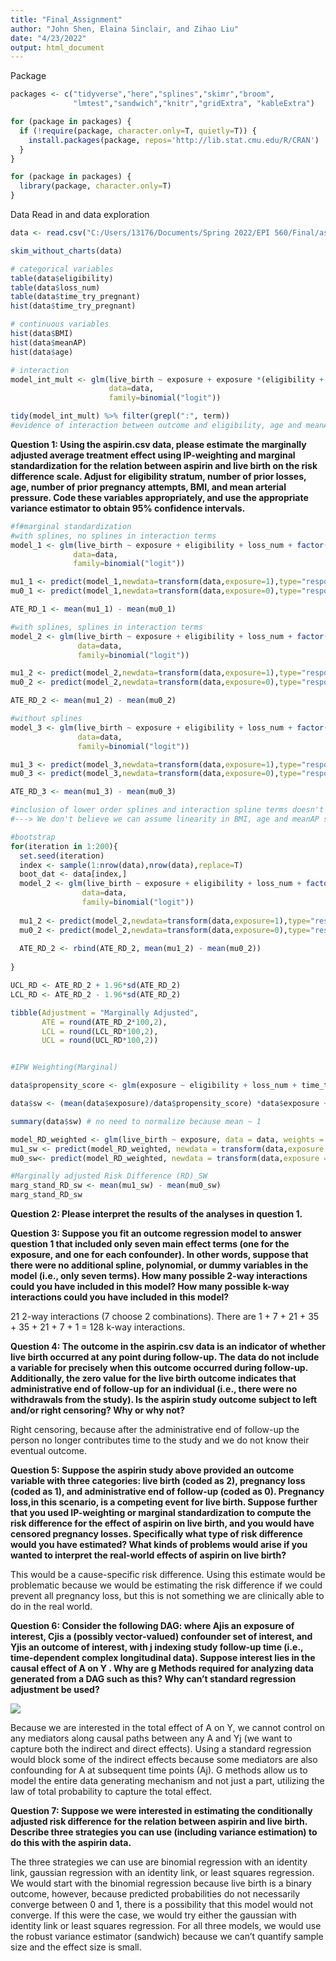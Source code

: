 ---
title: "Final_Assignment"
author: "John Shen, Elaina Sinclair, and Zihao Liu"
date: "4/23/2022"
output: html_document
---
  
  Package
```{r}
packages <- c("tidyverse","here","splines","skimr","broom",
              "lmtest","sandwich","knitr","gridExtra", "kableExtra")

for (package in packages) {
  if (!require(package, character.only=T, quietly=T)) {
    install.packages(package, repos='http://lib.stat.cmu.edu/R/CRAN')
  }
}

for (package in packages) {
  library(package, character.only=T)
}


```

Data Read in and data exploration
```{r}
data <- read.csv("C:/Users/13176/Documents/Spring 2022/EPI 560/Final/aspirin.csv")

skim_without_charts(data)

# categorical variables
table(data$eligibility)
table(data$loss_num)
table(data$time_try_pregnant)
hist(data$time_try_pregnant)

# continuous variables
hist(data$BMI)
hist(data$meanAP)
hist(data$age)

# interaction
model_int_mult <- glm(live_birth ~ exposure + exposure *(eligibility + factor(time_try_pregnant) + BMI + age + meanAP + loss_num), 
                      data=data,
                      family=binomial("logit"))

tidy(model_int_mult) %>% filter(grepl(":", term))
#evidence of interaction between outcome and eligibility, age and meanAP.
```



**Question 1: Using the aspirin.csv data, please estimate the marginally adjusted average treatment effect using IP-weighting and marginal standardization for the relation between aspirin and live birth on the risk difference scale. Adjust for eligibility stratum, number of prior losses, age, number of prior pregnancy attempts, BMI, and mean arterial pressure. Code these variables appropriately, and use the appropriate variance estimator to obtain 95% confidence intervals.**
```{r}
#f#marginal standardization
#with splines, no splines in interaction terms
model_1 <- glm(live_birth ~ exposure + eligibility + loss_num + factor(time_try_pregnant) + bs(BMI, df=3, degree = 3) + bs(age, df=3, degree = 3) + bs(meanAP, df=3, degree = 3) + exposure:eligibility + exposure:age + exposure:meanAP, 
              data=data, 
              family=binomial("logit"))

mu1_1 <- predict(model_1,newdata=transform(data,exposure=1),type="response")
mu0_1 <- predict(model_1,newdata=transform(data,exposure=0),type="response")

ATE_RD_1 <- mean(mu1_1) - mean(mu0_1)

#with splines, splines in interaction terms
model_2 <- glm(live_birth ~ exposure + eligibility + loss_num + factor(time_try_pregnant) + bs(BMI, df=3, degree = 3) + bs(age, df=3, degree = 3) + bs(meanAP, df=3, degree = 3) + exposure:eligibility + exposure:bs(age, df=3, degree = 3) + exposure:bs(meanAP, df=3, degree = 3),
               data=data,
               family=binomial("logit"))

mu1_2 <- predict(model_2,newdata=transform(data,exposure=1),type="response")
mu0_2 <- predict(model_2,newdata=transform(data,exposure=0),type="response")

ATE_RD_2 <- mean(mu1_2) - mean(mu0_2)

#without splines
model_3 <- glm(live_birth ~ exposure + eligibility + loss_num + factor(time_try_pregnant) + BMI + age + meanAP + exposure:eligibility + exposure:age + exposure:meanAP,
               data=data,
               family=binomial("logit"))

mu1_3 <- predict(model_3,newdata=transform(data,exposure=1),type="response")
mu0_3 <- predict(model_3,newdata=transform(data,exposure=0),type="response")

ATE_RD_3 <- mean(mu1_3) - mean(mu0_3)

#inclusion of lower order splines and interaction spline terms doesn't have a substantial impact on marginal ATE
#---> We don't believe we can assume linearity in BMI, age and meanAP so we are using splines in lower order term. Not using splines in interaction terms because we aren't confident our sample size is large enough.

#bootstrap
for(iteration in 1:200){
  set.seed(iteration)
  index <- sample(1:nrow(data),nrow(data),replace=T)
  boot_dat <- data[index,]
  model_2 <- glm(live_birth ~ exposure + eligibility + loss_num + factor(time_try_pregnant) + bs(BMI, df=3, degree = 3) + bs(age, df=3, degree = 3) + bs(meanAP, df=3, degree = 3) + exposure:eligibility + exposure:age + exposure:meanAP, 
                data=data, 
                family=binomial("logit"))
  
  mu1_2 <- predict(model_2,newdata=transform(data,exposure=1),type="response")
  mu0_2 <- predict(model_2,newdata=transform(data,exposure=0),type="response")
  
  ATE_RD_2 <- rbind(ATE_RD_2, mean(mu1_2) - mean(mu0_2))
  
}

UCL_RD <- ATE_RD_2 + 1.96*sd(ATE_RD_2)
LCL_RD <- ATE_RD_2 - 1.96*sd(ATE_RD_2)

tibble(Adjustment = "Marginally Adjusted",
       ATE = round(ATE_RD_2*100,2),
       LCL = round(LCL_RD*100,2),
       UCL = round(UCL_RD*100,2))


#IPW Weighting(Marginal)

data$propensity_score <- glm(exposure ~ eligibility + loss_num + time_try_pregnant + BMI + age + meanAP ,data = data, family = binomial("logit"))$fitted.values

data$sw <- (mean(data$exposure)/data$propensity_score) *data$exposure + ((1 - mean(data$exposure))/(1 - data$propensity_score)) * (1 - data$exposure)

summary(data$sw) # no need to normalize because mean ~ 1

model_RD_weighted <- glm(live_birth ~ exposure, data = data, weights = sw, family = quasibinomial("identity"))
mu1_sw <- predict(model_RD_weighted, newdata = transform(data,exposure = 1), type = "response")
mu0_sw<- predict(model_RD_weighted, newdata = transform(data,exposure = 0), type = "response")

#Marginally adjusted Risk Difference (RD)_SW
marg_stand_RD_sw <- mean(mu1_sw) - mean(mu0_sw)
marg_stand_RD_sw
```


**Question 2: Please interpret the results of the analyses in question 1.**
  
  
  **Question 3: Suppose you fit an outcome regression model to answer question 1 that included only seven main effect terms (one for the exposure, and one for each confounder). In other words, suppose that there were no additional spline, polynomial, or dummy variables in the model (i.e., only seven terms). How many possible 2-way interactions could you have included in this model? How many possible k-way interactions could you have included in this model?**
  
  21 2-way interactions (7 choose 2 combinations). There are 1 + 7 + 21 + 35 + 35 + 21 + 7 + 1 = 128 k-way interactions.


**Question 4: The outcome in the aspirin.csv data is an indicator of whether live birth occurred at any point during follow-up. The data do not include a variable for precisely when this outcome occurred during follow-up. Additionally, the zero value for the live birth outcome indicates that administrative end of follow-up for an individual (i.e., there were no withdrawals from the study). Is the aspirin study outcome subject to left and/or right censoring? Why or why not?**
  
  Right censoring, because after the administrative end of follow-up the person no longer contributes time to the study and we do not know their eventual outcome.

**Question 5: Suppose the aspirin study above provided an outcome variable with three categories: live birth (coded as 2), pregnancy loss (coded as 1), and administrative end of follow-up (coded as 0). Pregnancy loss,in this scenario, is a competing event for live birth. Suppose further that you used IP-weighting or marginal standardization to compute the risk difference for the effect of aspirin on live birth, and you would have censored pregnancy losses. Specifically what type of risk difference would you have estimated? What kinds of problems would arise if you wanted to interpret the real-world effects of aspirin on live birth?**
  
  This would be a cause-specific risk difference. Using this estimate would be problematic because we would be estimating the risk difference if we could prevent all pregnancy loss, but this is not something we are clinically able to do in the real world.

**Question 6: Consider the following DAG: where Ajis an exposure of interest, Cjis a (possibly vector-valued) confounder set of interest, and Yjis an outcome of interest, with j indexing study follow-up time (i.e., time-dependent complex longitudinal data). Suppose interest lies in the causal effect of A on Y . Why are g Methods required for analyzing data generated from a DAG such as this? Why can't standard regression adjustment be used?**

![](C:/Users/johns/OneDrive/Desktop/RSPH Spring 2022/EPI 560/time_varying.png)

Because we are interested in the total effect of A on Y, we cannot control on any mediators along causal paths between any A and Yj (we want to capture both the indirect and direct effects). Using a standard regression would block some of the indirect effects because some mediators are also confounding for A at subsequent time points (Aj). G methods allow us to model the entire data generating mechanism and not just a part, utilizing the law of total probability to capture the total effect.

**Question 7: Suppose we were interested in estimating the conditionally adjusted risk difference for the relation between aspirin and live birth. Describe three strategies you can use (including variance estimation) to do this with the aspirin data.**

The three strategies we can use are binomial regression with an identity link, gaussian regression with an identity link, or least squares regression. We would start with the binomial regression because live birth is a binary outcome, however, because predicted probabilities do not necessarily converge between 0 and 1, there is a possibility that this model would not converge. If this were the case, we would try either the gaussian with identity link or least squares regression. For all three models, we would use the robust variance estimator (sandwich) because we can't quantify sample size and the effect size is small. 




